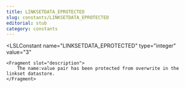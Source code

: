 ```yaml
---
title: LINKSETDATA_EPROTECTED
slug: constants/LINKSETDATA_EPROTECTED
editorial: stub
category: constants
---
```


<LSLConstant
	name="LINKSETDATA_EPROTECTED"
	type="integer"
	value="3"
>
	<Fragment slot="description">
		The name:value pair has been protected from overwrite in the linkset datastore.
	</Fragment>
</LSLConstant>
